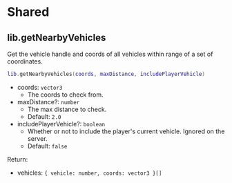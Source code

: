 # Shared

## lib.getNearbyVehicles

Get the vehicle handle and coords of all vehicles within range of a set of coordinates.

```lua copy
lib.getNearbyVehicles(coords, maxDistance, includePlayerVehicle)
```

- coords: `vector3`
  - The coords to check from.
- maxDistance?: `number`
  - The max distance to check.
  - Default: `2.0`
- includePlayerVehicle?: `boolean`
  - Whether or not to include the player's current vehicle. Ignored on the server.
  - Default: `false`

Return:

- vehicles: `{ vehicle: number, coords: vector3 }[]`
